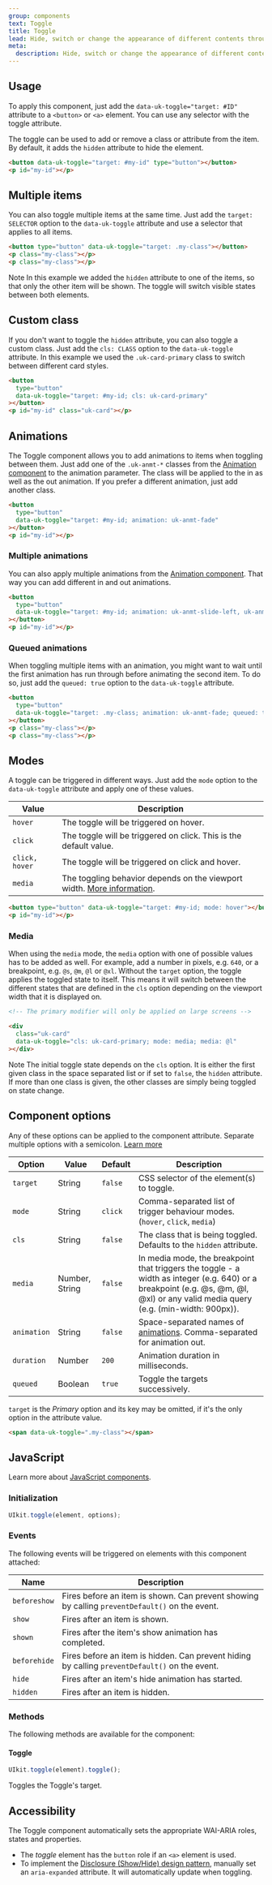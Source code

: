 ```yaml
---
group: components
text: Toggle
title: Toggle
lead: Hide, switch or change the appearance of different contents through a toggle.
meta:
  description: Hide, switch or change the appearance of different contents through a toggle.
---
```



## Usage

To apply this component, just add the `data-uk-toggle="target: #ID"` attribute to a `<button>` or `<a>` element. You can use any selector with the toggle attribute.

The toggle can be used to add or remove a class or attribute from the item. By default, it adds the `hidden` attribute to hide the element.

```html
<button data-uk-toggle="target: #my-id" type="button"></button>
<p id="my-id"></p>
```

<Snippet component="toggle.basic" />

## Multiple items

You can also toggle multiple items at the same time. Just add the `target: SELECTOR` option to the `data-uk-toggle` attribute and use a selector that applies to all items.

```html
<button type="button" data-uk-toggle="target: .my-class"></button>
<p class="my-class"></p>
<p class="my-class"></p>
```

<Snippet component="toggle.multiple_items" />

<span class="uk-label uk-label-primary">Note</span> In this example we added the
`hidden` attribute to one of the items, so that only the other item will be
shown. The toggle will switch visible states between both elements.

## Custom class

If you don't want to toggle the `hidden` attribute, you can also toggle a custom class. Just add the `cls: CLASS` option to the `data-uk-toggle` attribute. In this example we used the `.uk-card-primary` class to switch between different card styles.

```html
<button
  type="button"
  data-uk-toggle="target: #my-id; cls: uk-card-primary"
></button>
<p id="my-id" class="uk-card"></p>
```

<Snippet component="toggle.custom_class" />

## Animations

The Toggle component allows you to add animations to items when toggling between them. Just add one of the `.uk-anmt-*` classes from the [Animation component](/docs/2.0/animation) to the animation parameter. The class will be applied to the in as well as the out animation. If you prefer a different animation, just add another class.

```html
<button
  type="button"
  data-uk-toggle="target: #my-id; animation: uk-anmt-fade"
></button>
<p id="my-id"></p>
```

<Snippet component="toggle.animations" />

### Multiple animations

You can also apply multiple animations from the [Animation component](/docs/2.0/animation). That way you can add different in and out animations.

```html
<button
  type="button"
  data-uk-toggle="target: #my-id; animation: uk-anmt-slide-left, uk-anmt-slide-bottom"
></button>
<p id="my-id"></p>
```

<Snippet component="toggle.multiple_animations" />

### Queued animations

When toggling multiple items with an animation, you might want to wait until the first animation has run through before animating the second item. To do so, just add the `queued: true` option to the `data-uk-toggle` attribute.

```html
<button
  type="button"
  data-uk-toggle="target: .my-class; animation: uk-anmt-fade; queued: true"
></button>
<p class="my-class"></p>
<p class="my-class"></p>
```

<Snippet component="toggle.queued_animations" />

## Modes

A toggle can be triggered in different ways. Just add the `mode` option to the `data-uk-toggle` attribute and apply one of these values.

| Value          | Description                                                                      |
| -------------- | -------------------------------------------------------------------------------- |
| `hover`        | The toggle will be triggered on hover.                                           |
| `click `       | The toggle will be triggered on click. This is the default value.                |
| `click, hover` | The toggle will be triggered on click and hover.                                 |
| `media`        | The toggling behavior depends on the viewport width. [More information](#media). |

```html
<button type="button" data-uk-toggle="target: #my-id; mode: hover"></button>
<p id="my-id"></p>
```

<Snippet component="toggle.modes" />

### Media

When using the `media` mode, the `media` option with one of possible values has to be added as well. For example, add a number in pixels, e.g. `640`, or a breakpoint, e.g. `@s`, `@m`, `@l` or `@xl`. Without the `target` option, the toggle applies the toggled state to itself. This means it will switch between the different states that are defined in the `cls` option depending on the viewport width that it is displayed on.

```html
<!-- The primary modifier will only be applied on large screens -->

<div
  class="uk-card"
  data-uk-toggle="cls: uk-card-primary; mode: media; media: @l"
></div>
```

<Snippet component="toggle.media" />

<span class="uk-label uk-label-primary">Note</span> The initial toggle state
depends on the `cls` option. It is either the first given class in the space
separated list or if set to `false`, the `hidden` attribute. If more than one
class is given, the other classes are simply being toggled on state change.

## Component options

Any of these options can be applied to the component attribute. Separate multiple options with a semicolon. [Learn more](/docs/2.0/javascript#component-configuration)

| Option      | Value          | Default | Description                                                                                                                                                                       |
| ----------- | -------------- | ------- | --------------------------------------------------------------------------------------------------------------------------------------------------------------------------------- |
| `target`    | String         | `false` | CSS selector of the element(s) to toggle.                                                                                                                                         |
| `mode`      | String         | `click` | Comma-separated list of trigger behaviour modes. (`hover`, `click`, `media`)                                                                                                      |
| `cls`       | String         | `false` | The class that is being toggled. Defaults to the `hidden` attribute.                                                                                                              |
| `media`     | Number, String | `false` | In media mode, the breakpoint that triggers the toggle - a width as integer (e.g. 640) or a breakpoint (e.g. @s, @m, @l, @xl) or any valid media query (e.g. (min-width: 900px)). |
| `animation` | String         | `false` | Space-separated names of [animations](/docs/2.0/animation). Comma-separated for animation out.                                                                                        |
| `duration`  | Number         | `200`   | Animation duration in milliseconds.                                                                                                                                               |
| `queued`    | Boolean        | `true`  | Toggle the targets successively.                                                                                                                                                  |

`target` is the _Primary_ option and its key may be omitted, if it's the only option in the attribute value.

```html
<span data-uk-toggle=".my-class"></span>
```

## JavaScript

Learn more about [JavaScript components](javascript.md#programmatic-use).

### Initialization

```js
UIkit.toggle(element, options);
```

### Events

The following events will be triggered on elements with this component attached:

| Name         | Description                                                                                    |
| ------------ | ---------------------------------------------------------------------------------------------- |
| `beforeshow` | Fires before an item is shown. Can prevent showing by calling `preventDefault()` on the event. |
| `show`       | Fires after an item is shown.                                                                  |
| `shown`      | Fires after the item's show animation has completed.                                           |
| `beforehide` | Fires before an item is hidden. Can prevent hiding by calling `preventDefault()` on the event. |
| `hide`       | Fires after an item's hide animation has started.                                              |
| `hidden`     | Fires after an item is hidden.                                                                 |

### Methods

The following methods are available for the component:

#### Toggle

```js
UIkit.toggle(element).toggle();
```

Toggles the Toggle's target.

## Accessibility

The Toggle component automatically sets the appropriate WAI-ARIA roles, states and properties.

- The _toggle_ element has the `button` role if an `<a>` element is used.
- To implement the [Disclosure (Show/Hide) design pattern](https://www.w3.org/WAI/ARIA/apg/patterns/disclosure/), manually set an `aria-expanded` attribute. It will automatically update when toggling.
